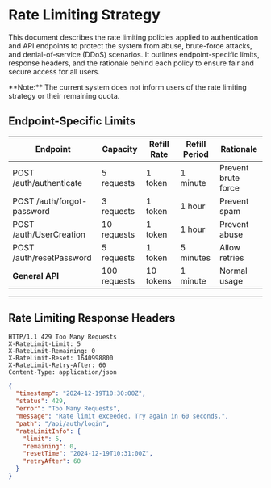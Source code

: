 
# Rate Limiting Strategy

This document describes the rate limiting policies applied to authentication and API endpoints to protect the system from abuse, brute-force attacks, and denial-of-service (DDoS) scenarios. It outlines endpoint-specific limits, response headers, and the rationale behind each policy to ensure fair and secure access for all users.

<Callout type="error">
  **Note:** The current system does not inform users of the rate limiting strategy or their
  remaining quota.
</Callout>

## Endpoint-Specific Limits

| Endpoint                   | Capacity     | Refill Rate | Refill Period | Rationale           |
| -------------------------- | ------------ | ----------- | ------------- | ------------------- |
| POST /auth/authenticate    | 5 requests   | 1 token     | 1 minute      | Prevent brute force |
| POST /auth/forgot-password | 3 requests   | 1 token     | 1 hour        | Prevent spam        |
| POST /auth/UserCreation    | 10 requests  | 1 token     | 1 hour        | Prevent abuse       |
| POST /auth/resetPassword   | 5 requests   | 1 token     | 5 minutes     | Allow retries       |
| **General API**            | 100 requests | 10 tokens   | 1 minute      | Normal usage        |

---

## Rate Limiting Response Headers

```http
HTTP/1.1 429 Too Many Requests
X-RateLimit-Limit: 5
X-RateLimit-Remaining: 0
X-RateLimit-Reset: 1640998800
X-RateLimit-Retry-After: 60
Content-Type: application/json
```

```json
{
  "timestamp": "2024-12-19T10:30:00Z",
  "status": 429,
  "error": "Too Many Requests",
  "message": "Rate limit exceeded. Try again in 60 seconds.",
  "path": "/api/auth/login",
  "rateLimitInfo": {
    "limit": 5,
    "remaining": 0,
    "resetTime": "2024-12-19T10:31:00Z",
    "retryAfter": 60
  }
}
```
